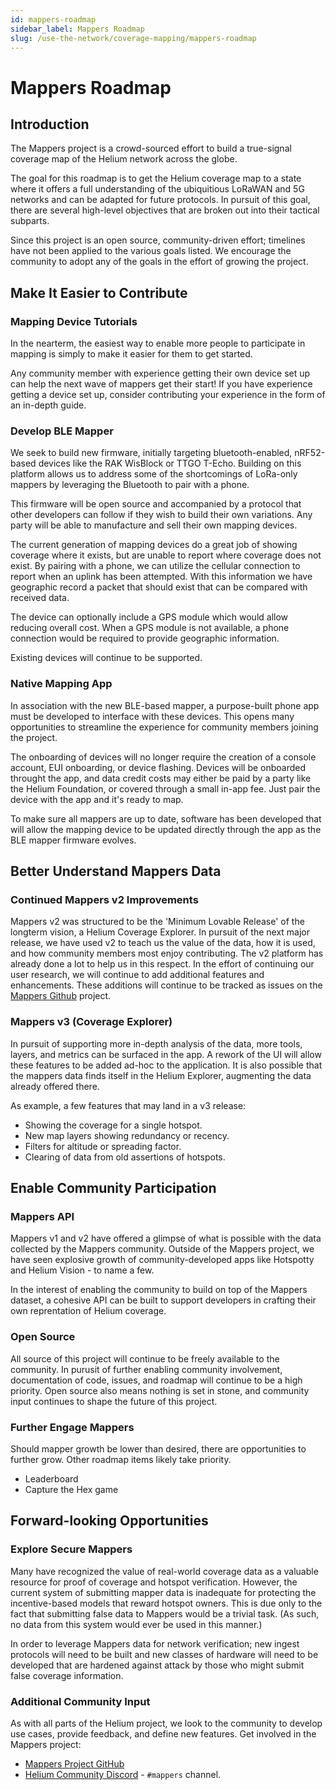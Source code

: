 ```yaml
---
id: mappers-roadmap
sidebar_label: Mappers Roadmap
slug: /use-the-network/coverage-mapping/mappers-roadmap
---
```


# Mappers Roadmap

## Introduction

The Mappers project is a crowd-sourced effort to build a true-signal coverage
map of the Helium network across the globe.

The goal for this roadmap is to get the Helium coverage map to a state where it
offers a full understanding of the ubiquitious LoRaWAN and 5G networks and can
be adapted for future protocols. In pursuit of this goal, there are several
high-level objectives that are broken out into their tactical subparts.

Since this project is an open source, community-driven effort; timelines have
not been applied to the various goals listed. We encourage the community to
adopt any of the goals in the effort of growing the project.

## Make It Easier to Contribute

### Mapping Device Tutorials

In the nearterm, the easiest way to enable more people to participate in mapping
is simply to make it easier for them to get started.

Any community member with experience getting their own device set up can help
the next wave of mappers get their start! If you have experience getting a
device set up, consider contributing your experience in the form of an in-depth
guide.

### Develop BLE Mapper

We seek to build new firmware, initially targeting bluetooth-enabled,
nRF52-based devices like the RAK WisBlock or TTGO T-Echo. Building on this
platform allows us to address some of the shortcomings of LoRa-only mappers by
leveraging the Bluetooth to pair with a phone.

This firmware will be open source and accompanied by a protocol that other
developers can follow if they wish to build their own variations. Any party will
be able to manufacture and sell their own mapping devices.

The current generation of mapping devices do a great job of showing coverage
where it exists, but are unable to report where coverage does not exist. By
pairing with a phone, we can utilize the cellular connection to report when an
uplink has been attempted. With this information we have geographic record a
packet that should exist that can be compared with received data.

The device can optionally include a GPS module which would allow reducing
overall cost. When a GPS module is not available, a phone connection would be
required to provide geographic information.

Existing devices will continue to be supported.

### Native Mapping App

In association with the new BLE-based mapper, a purpose-built phone app must be
developed to interface with these devices. This opens many opportunities to
streamline the experience for community members joining the project.

The onboarding of devices will no longer require the creation of a console
account, EUI onboarding, or device flashing. Devices will be onboarded throught
the app, and data credit costs may either be paid by a party like the Helium
Foundation, or covered through a small in-app fee. Just pair the device with the
app and it's ready to map.

To make sure all mappers are up to date, software has been developed that will
allow the mapping device to be updated directly through the app as the BLE
mapper firmware evolves.

## Better Understand Mappers Data

### Continued Mappers v2 Improvements

Mappers v2 was structured to be the 'Minimum Lovable Release' of the longterm
vision, a Helium Coverage Explorer. In pursuit of the next major release, we
have used v2 to teach us the value of the data, how it is used, and how
community members most enjoy contributing. The v2 platform has already done a
lot to help us in this respect. In the effort of continuing our user research,
we will continue to add additional features and enhancements. These additions
will continue to be tracked as issues on the
[Mappers Github](https://github.com/helium/mappers/issues) project.

### Mappers v3 (Coverage Explorer)

In pursuit of supporting more in-depth analysis of the data, more tools, layers,
and metrics can be surfaced in the app. A rework of the UI will allow these
features to be added ad-hoc to the application. It is also possible that the
mappers data finds itself in the Helium Explorer, augmenting the data already
offered there.

As example, a few features that may land in a v3 release:

- Showing the coverage for a single hotspot.
- New map layers showing redundancy or recency.
- Filters for altitude or spreading factor.
- Clearing of data from old assertions of hotspots.

## Enable Community Participation

### Mappers API

Mappers v1 and v2 have offered a glimpse of what is possible with the data
collected by the Mappers community. Outside of the Mappers project, we have seen
explosive growth of community-developed apps like Hotspotty and Helium Vision -
to name a few.

In the interest of enabling the community to build on top of the Mappers
dataset, a cohesive API can be built to support developers in crafting their own
reprentation of Helium coverage.

### Open Source

All source of this project will continue to be freely available to the
community. In purusit of further enabling community involvement, documentation
of code, issues, and roadmap will continue to be a high priority. Open source
also means nothing is set in stone, and community input continues to shape the
future of this project.

### Further Engage Mappers

Should mapper growth be lower than desired, there are opportunities to further
grow. Other roadmap items likely take priority.

- Leaderboard
- Capture the Hex game

## Forward-looking Opportunities

### Explore Secure Mappers

Many have recognized the value of real-world coverage data as a valuable
resource for proof of coverage and hotspot verification. However, the current
system of submitting mapper data is inadequate for protecting the
incentive-based models that reward hotspot owners. This is due only to the fact
that submitting false data to Mappers would be a trivial task. (As such, no data
from this system would ever be used in this manner.)

In order to leverage Mappers data for network verification; new ingest protocols
will need to be built and new classes of hardware will need to be developed that
are hardened against attack by those who might submit false coverage
information.

### Additional Community Input

As with all parts of the Helium project, we look to the community to develop use
cases, provide feedback, and define new features. Get involved in the Mappers
project:

- [Mappers Project GitHub](https://github.com/helium/mappers/)
- [Helium Community Discord](https://discord.gg/helium) - `#mappers` channel.
